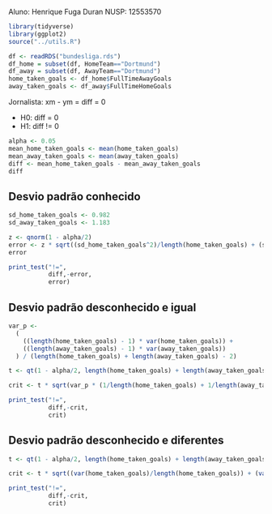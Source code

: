 Aluno: Henrique Fuga Duran
NUSP: 12553570

```r
library(tidyverse)
library(ggplot2)
source("../utils.R")
```

```r
df <- readRDS("bundesliga.rds")
df_home = subset(df, HomeTeam=="Dortmund")
df_away = subset(df, AwayTeam=="Dortmund")
home_taken_goals <- df_home$FullTimeAwayGoals
away_taken_goals <- df_away$FullTimeHomeGoals
```

Jornalista: xm - ym = diff = 0

 - H0: diff = 0
 - H1: diff != 0

```r
alpha <- 0.05
mean_home_taken_goals <- mean(home_taken_goals)
mean_away_taken_goals <- mean(away_taken_goals)
diff <- mean_home_taken_goals - mean_away_taken_goals
diff
```

## Desvio padrão conhecido

```r
sd_home_taken_goals <- 0.982
sd_away_taken_goals <- 1.183

z <- qnorm(1 - alpha/2)
error <- z * sqrt((sd_home_taken_goals^2)/length(home_taken_goals) + (sd_away_taken_goals^2)/length(away_taken_goals))
error
```

```r
print_test("!=",
           diff,-error,
           error)

```

## Desvio padrão desconhecido e igual

```r
var_p <-
  (
    ((length(home_taken_goals) - 1) * var(home_taken_goals)) +
    ((length(away_taken_goals) - 1) * var(away_taken_goals))
  ) / (length(home_taken_goals) + length(away_taken_goals) - 2)

t <- qt(1 - alpha/2, length(home_taken_goals) + length(away_taken_goals) - 2)

crit <- t * sqrt(var_p * (1/length(home_taken_goals) + 1/length(away_taken_goals)))
```

```r
print_test("!=",
           diff,-crit,
           crit)
```

## Desvio padrão desconhecido e diferentes
```r
t <- qt(1 - alpha/2, length(home_taken_goals) + length(away_taken_goals) - 2)

crit <- t * sqrt((var(home_taken_goals)/length(home_taken_goals)) + (var(away_taken_goals)/length(away_taken_goals)))
```

```r
print_test("!=",
           diff,-crit,
           crit)
```

